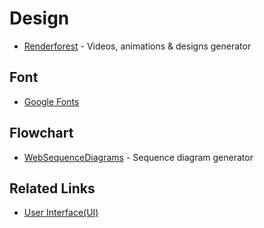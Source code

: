 # Design

- [Renderforest](https://www.renderforest.com) - Videos, animations & designs generator

## Font

- [Google Fonts](https://fonts.google.com)

## Flowchart

- [WebSequenceDiagrams](https://www.websequencediagrams.com) - Sequence diagram generator

## Related Links

- [User Interface(UI)](architecture-design/ui)